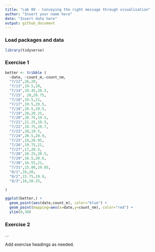 ```yaml
---
title: "Lab 09 - Conveying the right message through visualisation"
author: "Insert your name here"
date: "Insert date here"
output: github_document
---
```


### Load packages and data

```r
library(tidyverse) 
```

### Exercise 1
```r
better <- tribble (
  ~date, ~count_m,~count_nm,
  "7/12",26,20,
  "7/13",19.5,20,
  "7/14",19.45,20.5,
  "7/15", 20,20.75,
  "7/16",19.5,21,
  "7/17",19.5,20.5,
  "7/18",20.5,20.5,
  "7/19",20,20.25,
  "7/20",20.75,19.5,
  "7/21",21.25,19.5,
  "7/22",19.75,19.7,
  "7/23",20,19.5,
  "7/24",20.5,20.9,
  "7/25",19,20.95,
  "7/26",19.75,21,
  "7/27",17,20.5,
  "7/28",16.25,20.5,
  "7/29",16.5,20.6,
  "7/30",16.55,21,
  "7/31",15.88,19.85,
  "8/1",16,20,
  "8/2",15.75,19.9,
  "8/3",16,20.25,

)
```


```r

ggplot(better,) +
  geom_point(aes(date,count_m), color="blue") +
  geom_point(mapping=aes(x=date,y=count_nm), color="red") + 
  ylim(0,30)

```

### Exercise 2

...

Add exercise headings as needed.